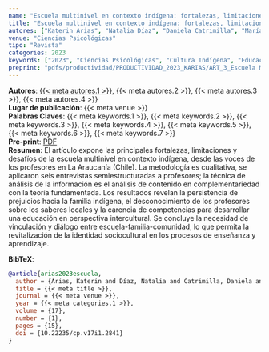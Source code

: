```yaml
---
name: "Escuela multinivel en contexto indígena: fortalezas, limitaciones y desafíos  desde la perspectiva de los profesores en La Araucanía"
title: "Escuela multinivel en contexto indígena: fortalezas, limitaciones y desafíos  desde la perspectiva de los profesores en La Araucanía"
autores: ["Katerin Arias", "Natalia Díaz", "Daniela Catrimilla", "María Saldías"]
venue: "Ciencias Psicológicas" 
tipo: "Revista"
categories: 2023
keywords: ["2023", "Ciencias Psicológicas", "Cultura Indígena", "Educación Escolar", "Enseñanza y Aprendizaje", "Pueblos Indígenas y Tribales", "Educación Intercultural"]
preprint: "pdfs/productividad/PRODUCTIVIDAD_2023_KARIAS/ART_3_Escuela Multinivel_Arias_2023_SCOPUS.pdf"
---
```

**Autores**: [{{< meta autores.1 >}}](../members/current/Katerin Arias.qmd), {{< meta autores.2 >}}, {{< meta autores.3 >}}, {{< meta autores.4 >}}     
**Lugar de publicación**: {{< meta venue >}}     
**Palabras Claves**: {{< meta keywords.1 >}}, {{< meta keywords.2 >}}, {{< meta keywords.3 >}}, {{< meta keywords.4 >}}, {{< meta keywords.5 >}}, {{< meta keywords.6 >}}, {{< meta keywords.7 >}}      
**Pre-print**: [PDF](../{{< meta preprint >}})    
**Resumen**: El artículo expone las principales fortalezas, limitaciones y desafíos de la escuela multinivel en contexto indígena, desde las voces de los profesores en La Araucanía (Chile). La metodología es cualitativa, se aplicaron seis entrevistas semiestructuradas a profesores; la técnica de análisis de la información es el análisis de contenido en complementariedad con la teoría fundamentada. Los resultados revelan la persistencia de prejuicios hacia la familia indígena, el desconocimiento de los profesores sobre los saberes locales y la carencia de competencias para desarrollar una educación en perspectiva intercultural. Se concluye la necesidad de vinculación y diálogo entre escuela-familia-comunidad, lo que permita la revitalización de la identidad sociocultural en los procesos de enseñanza y aprendizaje.


**BibTeX**:
```bibtex
@article{arias2023escuela,
  author = {Arias, Katerin and Díaz, Natalia and Catrimilla, Daniela and Saldías, María},
  title = {{< meta title >}},
  journal = {{< meta venue >}},
  year = {{< meta categories.1 >}},
  volume = {17},
  number = {1},
  pages = {15},
  doi = {10.22235/cp.v17i1.2841}
}
```
